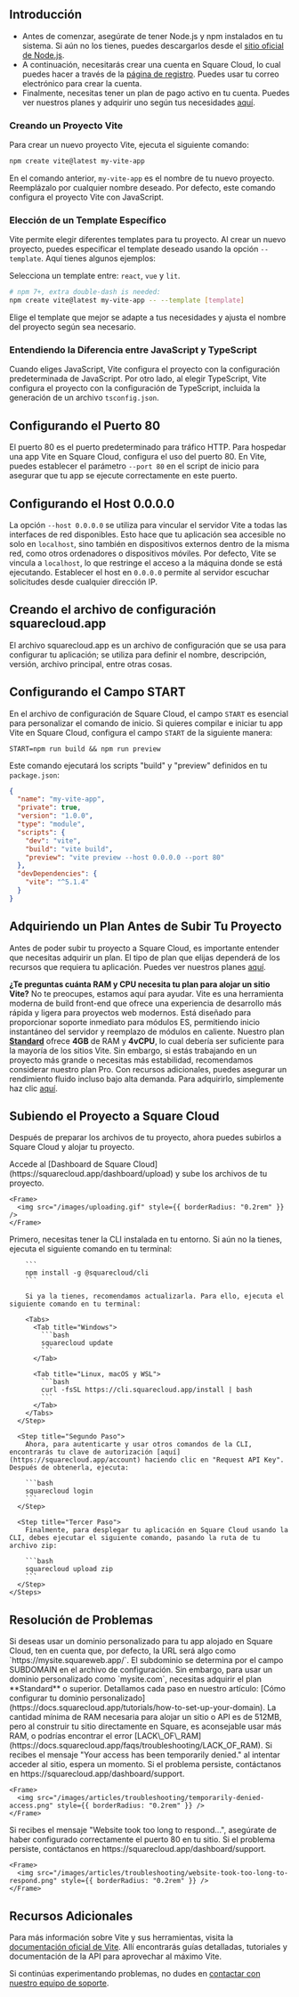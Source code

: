 ## Introducción

- Antes de comenzar, asegúrate de tener Node.js y npm instalados en tu sistema. Si aún no los tienes, puedes descargarlos desde el [sitio oficial de Node.js](https://nodejs.org/).
- A continuación, necesitarás crear una cuenta en Square Cloud, lo cual puedes hacer a través de la [página de registro](https://squarecloud.app/signup). Puedes usar tu correo electrónico para crear la cuenta.
- Finalmente, necesitas tener un plan de pago activo en tu cuenta. Puedes ver nuestros planes y adquirir uno según tus necesidades [aquí](https://squarecloud.app/plans).

### Creando un Proyecto Vite

Para crear un nuevo proyecto Vite, ejecuta el siguiente comando:

```bash
npm create vite@latest my-vite-app
```

En el comando anterior, `my-vite-app` es el nombre de tu nuevo proyecto. Reemplázalo por cualquier nombre deseado. Por defecto, este comando configura el proyecto Vite con JavaScript.

### Elección de un Template Específico

Vite permite elegir diferentes templates para tu proyecto. Al crear un nuevo proyecto, puedes especificar el template deseado usando la opción `--template`. Aquí tienes algunos ejemplos:

Selecciona un template entre: `react`, `vue` y `lit`.

```bash
# npm 7+, extra double-dash is needed:
npm create vite@latest my-vite-app -- --template [template]
```

Elige el template que mejor se adapte a tus necesidades y ajusta el nombre del proyecto según sea necesario.

### Entendiendo la Diferencia entre JavaScript y TypeScript

Cuando eliges JavaScript, Vite configura el proyecto con la configuración predeterminada de JavaScript. Por otro lado, al elegir TypeScript, Vite configura el proyecto con la configuración de TypeScript, incluida la generación de un archivo `tsconfig.json`.

## Configurando el Puerto 80

El puerto 80 es el puerto predeterminado para tráfico HTTP. Para hospedar una app Vite en Square Cloud, configura el uso del puerto 80. En Vite, puedes establecer el parámetro `--port 80` en el script de inicio para asegurar que tu app se ejecute correctamente en este puerto.

## Configurando el Host 0.0.0.0

La opción `--host 0.0.0.0` se utiliza para vincular el servidor Vite a todas las interfaces de red disponibles. Esto hace que tu aplicación sea accesible no solo en `localhost`, sino también en dispositivos externos dentro de la misma red, como otros ordenadores o dispositivos móviles. Por defecto, Vite se vincula a `localhost`, lo que restringe el acceso a la máquina donde se está ejecutando. Establecer el host en `0.0.0.0` permite al servidor escuchar solicitudes desde cualquier dirección IP.

## Creando el archivo de configuración squarecloud.app

<Card title="Learn about: how to make the configuration file for Square Cloud." icon="link" href="https://docs.squarecloud.app/getting-started/config-file">
  El archivo squarecloud.app es un archivo de configuración que se usa para configurar tu aplicación; se utiliza para definir el nombre, descripción, versión, archivo principal, entre otras cosas.
</Card>

## Configurando el Campo START

En el archivo de configuración de Square Cloud, el campo `START` es esencial para personalizar el comando de inicio. Si quieres compilar e iniciar tu app Vite en Square Cloud, configura el campo `START` de la siguiente manera:

```app squarecloud.app
START=npm run build && npm run preview
```

Este comando ejecutará los scripts "build" y "preview" definidos en tu `package.json`:

```json package.json
{
  "name": "my-vite-app",
  "private": true,
  "version": "1.0.0",
  "type": "module",
  "scripts": {
    "dev": "vite",
    "build": "vite build",
    "preview": "vite preview --host 0.0.0.0 --port 80"
  },
  "devDependencies": {
    "vite": "^5.1.4"
  }
}
```

## Adquiriendo un Plan Antes de Subir Tu Proyecto

Antes de poder subir tu proyecto a Square Cloud, es importante entender que necesitas adquirir un plan. El tipo de plan que elijas dependerá de los recursos que requiera tu aplicación. Puedes ver nuestros planes [aquí](https://squarecloud.app/plans).

<Note>**¿Te preguntas cuánta RAM y CPU necesita tu plan para alojar un sitio Vite?** No te preocupes, estamos aquí para ayudar. Vite es una herramienta moderna de build front-end que ofrece una experiencia de desarrollo más rápida y ligera para proyectos web modernos. Está diseñado para proporcionar soporte inmediato para módulos ES, permitiendo inicio instantáneo del servidor y reemplazo de módulos en caliente. Nuestro plan **[Standard](https://squarecloud.app/pay/standard)** ofrece **4GB** de RAM y **4vCPU**, lo cual debería ser suficiente para la mayoría de los sitios Vite. Sin embargo, si estás trabajando en un proyecto más grande o necesitas más estabilidad, recomendamos considerar nuestro plan Pro. Con recursos adicionales, puedes asegurar un rendimiento fluido incluso bajo alta demanda. Para adquirirlo, simplemente haz clic [aquí](https://squarecloud.app/pay/pro).</Note>

## Subiendo el Proyecto a Square Cloud

Después de preparar los archivos de tu proyecto, ahora puedes subirlos a Square Cloud y alojar tu proyecto.

<Tabs>
  <Tab title="Carga por Dashboard">
    Accede al [Dashboard de Square Cloud](https://squarecloud.app/dashboard/upload) y sube los archivos de tu proyecto.

    <Frame>
      <img src="/images/uploading.gif" style={{ borderRadius: "0.2rem" }} />
    </Frame>
  </Tab>

  <Tab title="Carga por CLI">
    <Steps>
      <Step title="Primer Paso">
        Primero, necesitas tener la CLI instalada en tu entorno. Si aún no la tienes, ejecuta el siguiente comando en tu terminal:

        ```
        npm install -g @squarecloud/cli
        ```

        Si ya la tienes, recomendamos actualizarla. Para ello, ejecuta el siguiente comando en tu terminal:

        <Tabs>
          <Tab title="Windows">
            ```bash
            squarecloud update
            ```
          </Tab>

          <Tab title="Linux, macOS y WSL">
            ```bash
            curl -fsSL https://cli.squarecloud.app/install | bash
            ```
          </Tab>
        </Tabs>
      </Step>

      <Step title="Segundo Paso">
        Ahora, para autenticarte y usar otros comandos de la CLI, encontrarás tu clave de autorización [aquí](https://squarecloud.app/account) haciendo clic en "Request API Key". Después de obtenerla, ejecuta:

        ```bash
        squarecloud login
        ```
      </Step>

      <Step title="Tercer Paso">
        Finalmente, para desplegar tu aplicación en Square Cloud usando la CLI, debes ejecutar el siguiente comando, pasando la ruta de tu archivo zip:

        ```bash
        squarecloud upload zip
        ```
      </Step>
    </Steps>
  </Tab>
</Tabs>

## Resolución de Problemas

<AccordionGroup>
  <Accordion title="Dominio Personalizado" icon="globe" iconType="solid">
    Si deseas usar un dominio personalizado para tu app alojado en Square Cloud, ten en cuenta que, por defecto, la URL será algo como `https://mysite.squareweb.app/`. El subdominio se determina por el campo SUBDOMAIN en el archivo de configuración. Sin embargo, para usar un dominio personalizado como `mysite.com`, necesitas adquirir el plan **Standard** o superior. Detallamos cada paso en nuestro artículo: [Cómo configurar tu dominio personalizado](https://docs.squarecloud.app/tutorials/how-to-set-up-your-domain).
  </Accordion>

  <Accordion title="Requisitos Mínimos de RAM" icon="memory" iconType="solid">
    La cantidad mínima de RAM necesaria para alojar un sitio o API es de 512MB, pero al construir tu sitio directamente en Square, es aconsejable usar más RAM, o podrías encontrar el error [LACK\_OF\_RAM](https://docs.squarecloud.app/faqs/troubleshooting/LACK_OF_RAM).
  </Accordion>

  <Accordion title="Acceso Temporalmente Denegado" icon="ban" iconType="solid">
    Si recibes el mensaje "Your access has been temporarily denied." al intentar acceder al sitio, espera un momento. Si el problema persiste, contáctanos en https://squarecloud.app/dashboard/support.

    <Frame>
      <img src="/images/articles/troubleshooting/temporarily-denied-access.png" style={{ borderRadius: "0.2rem" }} />
    </Frame>
  </Accordion>

  <Accordion title="El sitio tardó demasiado en responder..." icon="clock" iconType="solid">
    Si recibes el mensaje "Website took too long to respond...", asegúrate de haber configurado correctamente el puerto 80 en tu sitio. Si el problema persiste, contáctanos en https://squarecloud.app/dashboard/support.

    <Frame>
      <img src="/images/articles/troubleshooting/website-took-too-long-to-respond.png" style={{ borderRadius: "0.2rem" }} />
    </Frame>
  </Accordion>
</AccordionGroup>

## Recursos Adicionales

Para más información sobre Vite y sus herramientas, visita la [documentación oficial de Vite](https://vitejs.dev/guide/). Allí encontrarás guías detalladas, tutoriales y documentación de la API para aprovechar al máximo Vite.

Si continúas experimentando problemas, no dudes en [contactar con nuestro equipo de soporte](/company/support).
